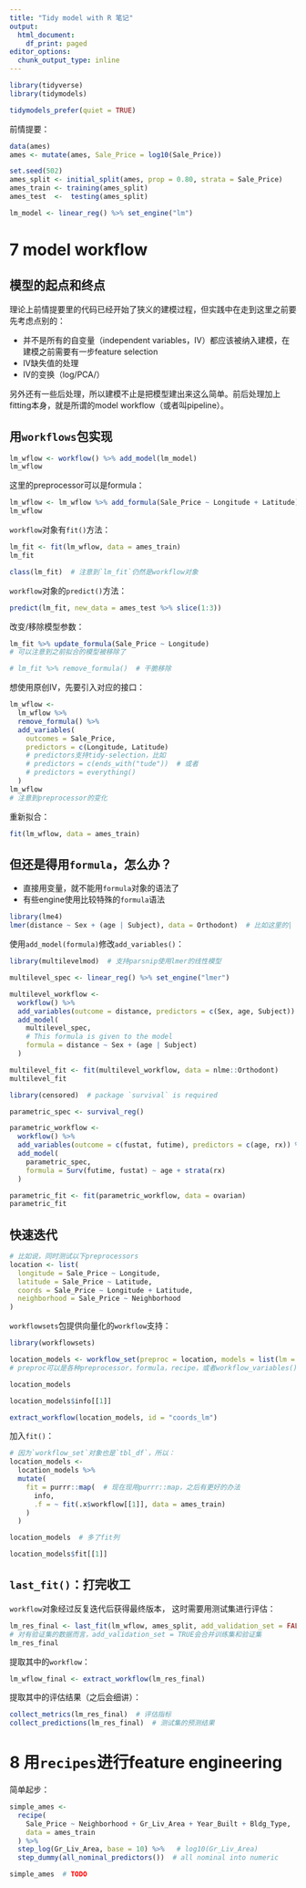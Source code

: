 ```yaml
---
title: "Tidy model with R 笔记"
output:
  html_document:
    df_print: paged
editor_options:
  chunk_output_type: inline
---
```


```r
library(tidyverse)
library(tidymodels)
```

```r
tidymodels_prefer(quiet = TRUE)
```

前情提要：

```r
data(ames)
ames <- mutate(ames, Sale_Price = log10(Sale_Price))

set.seed(502)
ames_split <- initial_split(ames, prop = 0.80, strata = Sale_Price)
ames_train <- training(ames_split)
ames_test  <-  testing(ames_split)

lm_model <- linear_reg() %>% set_engine("lm")
```

# 7 model workflow

## 模型的起点和终点

理论上前情提要里的代码已经开始了狭义的建模过程，但实践中在走到这里之前要先考虑点别的：

- 并不是所有的自变量（independent variables，IV）都应该被纳入建模，在建模之前需要有一步feature selection
- IV缺失值的处理
- IV的变换（log/PCA/）

另外还有一些后处理，所以建模不止是把模型建出来这么简单。前后处理加上fitting本身，就是所谓的model workflow（或者叫pipeline）。

## 用`workflows`包实现

```r
lm_wflow <- workflow() %>% add_model(lm_model)
lm_wflow
```

这里的preprocessor可以是formula：

```r
lm_wflow <- lm_wflow %>% add_formula(Sale_Price ~ Longitude + Latitude)
lm_wflow
```

`workflow`对象有`fit()`方法：

```r
lm_fit <- fit(lm_wflow, data = ames_train)
lm_fit

class(lm_fit)  # 注意到`lm_fit`仍然是workflow对象
```

`workflow`对象的`predict()`方法：

```r
predict(lm_fit, new_data = ames_test %>% slice(1:3))
```

改变/移除模型参数：

```r
lm_fit %>% update_formula(Sale_Price ~ Longitude)
# 可以注意到之前拟合的模型被移除了

# lm_fit %>% remove_formula()  # 干脆移除
```

想使用原创IV，先要引入对应的接口：

```r
lm_wflow <- 
  lm_wflow %>% 
  remove_formula() %>% 
  add_variables(
    outcomes = Sale_Price, 
    predictors = c(Longitude, Latitude)
    # predictors支持tidy-selection，比如
    # predictors = c(ends_with("tude"))  # 或者
    # predictors = everything()
  )
lm_wflow
# 注意到preprocessor的变化
```

重新拟合：

```r
fit(lm_wflow, data = ames_train)
```

## 但还是得用`formula`，怎么办？

- 直接用变量，就不能用`formula`对象的语法了
- 有些engine使用比较特殊的`formula`语法

```r
library(lme4)
lmer(distance ~ Sex + (age | Subject), data = Orthodont)  # 比如这里的|
```

使用`add_model(formula)`修改`add_variables()`：

```r
library(multilevelmod)  # 支持parsnip使用lmer的线性模型

multilevel_spec <- linear_reg() %>% set_engine("lmer")

multilevel_workflow <- 
  workflow() %>% 
  add_variables(outcome = distance, predictors = c(Sex, age, Subject)) %>% 
  add_model(
    multilevel_spec, 
    # This formula is given to the model
    formula = distance ~ Sex + (age | Subject)
  )

multilevel_fit <- fit(multilevel_workflow, data = nlme::Orthodont)
multilevel_fit
```

```r
library(censored)  # package `survival` is required

parametric_spec <- survival_reg()

parametric_workflow <- 
  workflow() %>% 
  add_variables(outcome = c(fustat, futime), predictors = c(age, rx)) %>% 
  add_model(
    parametric_spec, 
    formula = Surv(futime, fustat) ~ age + strata(rx)
  )

parametric_fit <- fit(parametric_workflow, data = ovarian)
parametric_fit
```

## 快速迭代

```r
# 比如说，同时测试以下preprocessors
location <- list(
  longitude = Sale_Price ~ Longitude,
  latitude = Sale_Price ~ Latitude,
  coords = Sale_Price ~ Longitude + Latitude,
  neighborhood = Sale_Price ~ Neighborhood
)
```

`workflowsets`包提供向量化的`workflow`支持：

```r
library(workflowsets)

location_models <- workflow_set(preproc = location, models = list(lm = lm_model))
# preproc可以是各种preprocessor，formula，recipe，或者workflow_variables()

location_models

location_models$info[[1]]

extract_workflow(location_models, id = "coords_lm")
```

加入`fit()`：

```r
# 因为`workflow_set`对象也是`tbl_df`，所以：
location_models <- 
  location_models %>% 
  mutate(
    fit = purrr::map(  # 现在现用purrr::map，之后有更好的办法
      info,
      .f = ~ fit(.x$workflow[[1]], data = ames_train)
    )
  )

location_models  # 多了fit列

location_models$fit[[1]]
```

## `last_fit()`：打完收工

`workflow`对象经过反复迭代后获得最终版本， 这时需要用测试集进行评估：

```r
lm_res_final <- last_fit(lm_wflow, ames_split, add_validation_set = FALSE)
# 对有验证集的数据而言，add_validation_set = TRUE会合并训练集和验证集
lm_res_final
```

提取其中的`workflow`：

```r
lm_wflow_final <- extract_workflow(lm_res_final)
```

提取其中的评估结果（之后会细讲）：

```r
collect_metrics(lm_res_final)  # 评估指标
collect_predictions(lm_res_final)  # 测试集的预测结果
```

# 8 用`recipes`进行feature engineering

简单起步：

```r
simple_ames <- 
  recipe(
    Sale_Price ~ Neighborhood + Gr_Liv_Area + Year_Built + Bldg_Type,
    data = ames_train
  ) %>% 
  step_log(Gr_Liv_Area, base = 10) %>%   # log10(Gr_Liv_Area)
  step_dummy(all_nominal_predictors())  # all nominal into numeric

simple_ames  # TODO
```

